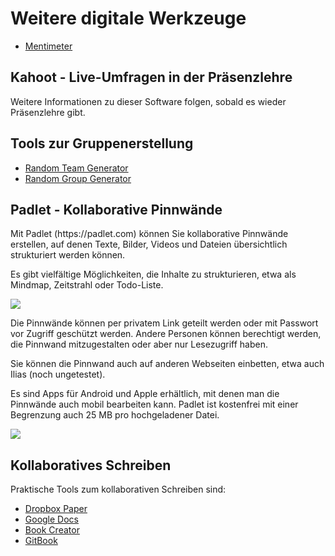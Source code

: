 # Weitere digitale Werkzeuge

* [Mentimeter](https://www.menti.com/)

## Kahoot - Live-Umfragen in der Präsenzlehre

Weitere Informationen zu dieser Software folgen, sobald es wieder Präsenzlehre gibt.

## Tools zur Gruppenerstellung

* [Random Team Generator](https://www.randomlists.com/team-generator)
* [Random Group Generator](http://www.aschool.us/random/random-pair.php)

## Padlet - Kollaborative Pinnwände

Mit Padlet (https://padlet.com) können Sie kollaborative Pinnwände erstellen, auf denen Texte, Bilder, Videos und Dateien übersichtlich strukturiert werden können.

Es gibt vielfältige Möglichkeiten, die Inhalte zu strukturieren, etwa als Mindmap, Zeitstrahl oder Todo-Liste.

![](./images/padlet-vorlagen.png)

Die Pinnwände können per privatem Link geteilt werden oder mit Passwort vor Zugriff geschützt werden. 
Andere Personen können berechtigt werden, die Pinnwand mitzugestalten oder aber nur Lesezugriff haben.

Sie können die Pinnwand auch auf anderen Webseiten einbetten, etwa auch Ilias (noch ungetestet).

Es sind Apps für Android und Apple erhältlich, mit denen man die Pinnwände auch mobil bearbeiten kann.
Padlet ist kostenfrei mit einer Begrenzung auch 25 MB pro hochgeladener Datei.

![](./images/padlet-apps.png)

## Kollaboratives Schreiben

Praktische Tools zum kollaborativen Schreiben sind:

* [Dropbox Paper](https://paper.dropbox.com/?_tk=dropbox_web_logged_out_landing_page&role=personal)
* [Google Docs](https://www.google.de/intl/de/docs/about/)
* [Book Creator](https://bookcreator.com/)
* [GitBook](https://www.gitbook.com/)

